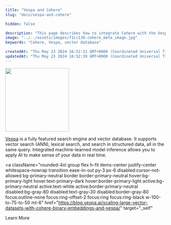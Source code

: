 ```yaml
---
title: "Vespa and Cohere"
slug: "docs/vespa-and-cohere"

hidden: false

description: "This page describes how to integrate Cohere with the Vespa database."
image: "../../assets/images/f1cc130-cohere_meta_image.jpg"  
keywords: "Cohere, Vespa, vector database"

createdAt: "Thu May 23 2024 16:52:12 GMT+0000 (Coordinated Universal Time)"
updatedAt: "Thu May 23 2024 16:52:39 GMT+0000 (Coordinated Universal Time)"
---
```


<img src="../../../assets/images/912a0a4-vespa-logo.svg" width="200px" height="auto" class="light-bg" />

[Vespa](https://vespa.ai/) is a fully featured search engine and vector database. It supports vector search (ANN), lexical search, and search in structured data, all in the same query. Integrated machine-learned model inference allows you to apply AI to make sense of your data in real time.

<a
  className="rounded-4xl group flex h-fit items-center justify-center whitespace-nowrap transition ease-in-out py-3 px-6 disabled:cursor-not-allowed bg-primary-neutral border border-primary-neutral hover:bg-primary-light hover:text-primary-dark hover:border-primary-light active:bg-primary-neutral active:text-white active:border-primary-neutral disabled:bg-gray-80 disabled:text-gray-30 disabled:border-gray-80 focus:outline-none focus:ring-offset-2 focus:ring focus:ring-black w-100-to-75-to-50 mt-6"
  href="https://blog.vespa.ai/scaling-large-vector-datasets-with-cohere-binary-embeddings-and-vespa/"
  target="_self"
>
  <span className="text-sm lg:text-base">Learn More</span>
</a>
